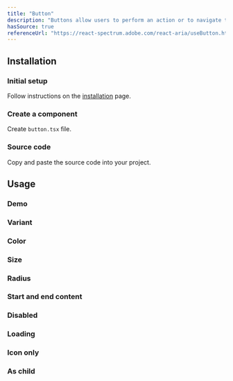 ```yaml
---
title: "Button"
description: "Buttons allow users to perform an action or to navigate to another page."
hasSource: true
referenceUrl: "https://react-spectrum.adobe.com/react-aria/useButton.html"
---
```


## Installation

<Steps>

### Initial setup

Follow instructions on the [installation](/docs/overview/installation) page.

### Create a component

Create `button.tsx` file.

### Source code

Copy and paste the source code into your project.

</Steps>

## Usage

### Demo

<ComponentPreview slug="button/demo" />

### Variant

<ComponentPreview slug="button/variant" />

### Color

<ComponentPreview slug="button/color" />

### Size

<ComponentPreview slug="button/size" />

### Radius

<ComponentPreview slug="button/size" />

### Start and end content

<ComponentPreview slug="button/content" />

### Disabled

<ComponentPreview slug="button/disabled" />

### Loading

<ComponentPreview slug="button/loading" />

### Icon only

<ComponentPreview slug="button/iconOnly" />

### As child

<ComponentPreview slug="button/asChild" />
